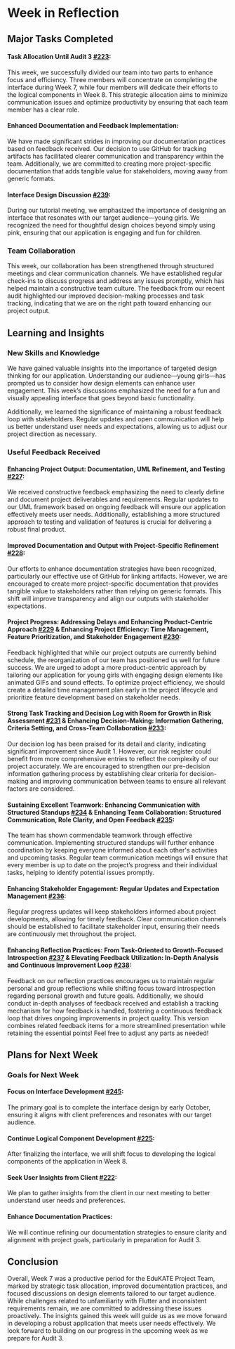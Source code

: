# Week in Reflection

## Major Tasks Completed
#### Task Allocation Until Audit 3 [#223](https://github.com/24-S2-2-C-EduKATE/24-S2-2-C-EduKATE.github.io/issues/223):
This week, we successfully divided our team into two parts to enhance focus and efficiency. Three members will concentrate on completing the interface during Week 7, while four members will dedicate their efforts to the logical components in Week 8. This strategic allocation aims to minimize communication issues and optimize productivity by ensuring that each team member has a clear role.
  
#### Enhanced Documentation and Feedback Implementation: 
We have made significant strides in improving our documentation practices based on feedback received. Our decision to use GitHub for tracking artifacts has facilitated clearer communication and transparency within the team. Additionally, we are committed to creating more project-specific documentation that adds tangible value for stakeholders, moving away from generic formats.
  
#### Interface Design Discussion [#239](https://github.com/24-S2-2-C-EduKATE/24-S2-2-C-EduKATE.github.io/issues/239): 
During our tutorial meeting, we emphasized the importance of designing an interface that resonates with our target audience—young girls. We recognized the need for thoughtful design choices beyond simply using pink, ensuring that our application is engaging and fun for children.
  
### Team Collaboration
This week, our collaboration has been strengthened through structured meetings and clear communication channels. We have established regular check-ins to discuss progress and address any issues promptly, which has helped maintain a constructive team culture. The feedback from our recent audit highlighted our improved decision-making processes and task tracking, indicating that we are on the right path toward enhancing our project output.


## Learning and Insights
### New Skills and Knowledge

We have gained valuable insights into the importance of targeted design thinking for our application. Understanding our audience—young girls—has prompted us to consider how design elements can enhance user engagement. This week’s discussions emphasized the need for a fun and visually appealing interface that goes beyond basic functionality.

Additionally, we learned the significance of maintaining a robust feedback loop with stakeholders. Regular updates and open communication will help us better understand user needs and expectations, allowing us to adjust our project direction as necessary.

### Useful Feedback Received
#### Enhancing Project Output: Documentation, UML Refinement, and Testing [#227](https://github.com/24-S2-2-C-EduKATE/24-S2-2-C-EduKATE.github.io/issues/227):
We received constructive feedback emphasizing the need to clearly define and document project deliverables and requirements. Regular updates to our UML framework based on ongoing feedback will ensure our application effectively meets user needs. Additionally, establishing a more structured approach to testing and validation of features is crucial for delivering a robust final product.

#### Improved Documentation and Output with Project-Specific Refinement [#228](https://github.com/24-S2-2-C-EduKATE/24-S2-2-C-EduKATE.github.io/issues/228):
Our efforts to enhance documentation strategies have been recognized, particularly our effective use of GitHub for linking artifacts. However, we are encouraged to create more project-specific documentation that provides tangible value to stakeholders rather than relying on generic formats. This shift will improve transparency and align our outputs with stakeholder expectations.

#### Project Progress: Addressing Delays and Enhancing Product-Centric Approach [#229](https://github.com/24-S2-2-C-EduKATE/24-S2-2-C-EduKATE.github.io/issues/229) & Enhancing Project Efficiency: Time Management, Feature Prioritization, and Stakeholder Engagement [#230](https://github.com/24-S2-2-C-EduKATE/24-S2-2-C-EduKATE.github.io/issues/230):
Feedback highlighted that while our project outputs are currently behind schedule, the reorganization of our team has positioned us well for future success. We are urged to adopt a more product-centric approach by tailoring our application for young girls with engaging design elements like animated GIFs and sound effects. To optimize project efficiency, we should create a detailed time management plan early in the project lifecycle and prioritize feature development based on stakeholder needs.

#### Strong Task Tracking and Decision Log with Room for Growth in Risk Assessment [#231](https://github.com/24-S2-2-C-EduKATE/24-S2-2-C-EduKATE.github.io/issues/231) & Enhancing Decision-Making: Information Gathering, Criteria Setting, and Cross-Team Collaboration [#233](https://github.com/24-S2-2-C-EduKATE/24-S2-2-C-EduKATE.github.io/issues/233):
Our decision log has been praised for its detail and clarity, indicating significant improvement since Audit 1. However, our risk register could benefit from more comprehensive entries to reflect the complexity of our project accurately. We are encouraged to strengthen our pre-decision information gathering process by establishing clear criteria for decision-making and improving communication between teams to ensure all relevant factors are considered.

#### Sustaining Excellent Teamwork: Enhancing Communication with Structured Standups [#234](https://github.com/24-S2-2-C-EduKATE/24-S2-2-C-EduKATE.github.io/issues/234) & Enhancing Team Collaboration: Structured Communication, Role Clarity, and Open Feedback [#235](https://github.com/24-S2-2-C-EduKATE/24-S2-2-C-EduKATE.github.io/issues/235):
The team has shown commendable teamwork through effective communication. Implementing structured standups will further enhance coordination by keeping everyone informed about each other's activities and upcoming tasks. Regular team communication meetings will ensure that every member is up to date on the project’s progress and their individual tasks, helping to identify potential issues promptly.

#### Enhancing Stakeholder Engagement: Regular Updates and Expectation Management [#236](https://github.com/24-S2-2-C-EduKATE/24-S2-2-C-EduKATE.github.io/issues/236):
Regular progress updates will keep stakeholders informed about project developments, allowing for timely feedback. Clear communication channels should be established to facilitate stakeholder input, ensuring their needs are continuously met throughout the project.

#### Enhancing Reflection Practices: From Task-Oriented to Growth-Focused Introspection [#237](https://github.com/24-S2-2-C-EduKATE/24-S2-2-C-EduKATE.github.io/issues/237) & Elevating Feedback Utilization: In-Depth Analysis and Continuous Improvement Loop [#238](https://github.com/24-S2-2-C-EduKATE/24-S2-2-C-EduKATE.github.io/issues/238):
Feedback on our reflection practices encourages us to maintain regular personal and group reflections while shifting focus toward introspection regarding personal growth and future goals. Additionally, we should conduct in-depth analyses of feedback received and establish a tracking mechanism for how feedback is handled, fostering a continuous feedback loop that drives ongoing improvements in project quality. This version combines related feedback items for a more streamlined presentation while retaining the essential points! Feel free to adjust any parts as needed!

## Plans for Next Week
### Goals for Next Week

#### Focus on Interface Development [#245](https://github.com/24-S2-2-C-EduKATE/24-S2-2-C-EduKATE.github.io/issues/245): 
The primary goal is to complete the interface design by early October, ensuring it aligns with client preferences and resonates with our target audience.

#### Continue Logical Component Development [#225](https://github.com/24-S2-2-C-EduKATE/24-S2-2-C-EduKATE.github.io/issues/225): 
After finalizing the interface, we will shift focus to developing the logical components of the application in Week 8.

#### Seek User Insights from Client [#222](https://github.com/24-S2-2-C-EduKATE/24-S2-2-C-EduKATE.github.io/issues/222): 
We plan to gather insights from the client in our next meeting to better understand user needs and preferences.

#### Enhance Documentation Practices: 
We will continue refining our documentation strategies to ensure clarity and alignment with project goals, particularly in preparation for Audit 3.

## Conclusion
Overall, Week 7 was a productive period for the EduKATE Project Team, marked by strategic task allocation, improved documentation practices, and focused discussions on design elements tailored to our target audience. While challenges related to unfamiliarity with Flutter and inconsistent requirements remain, we are committed to addressing these issues proactively. The insights gained this week will guide us as we move forward in developing a robust application that meets user needs effectively. We look forward to building on our progress in the upcoming week as we prepare for Audit 3.
